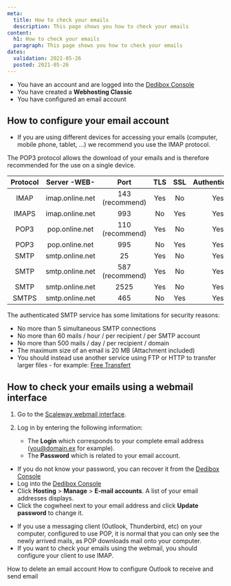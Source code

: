 ```yaml
---
meta:
  title: How to check your emails
  description: This page shows you how to check your emails
content:
  h1: How to check your emails
  paragraph: This page shows you how to check your emails
dates:
  validation: 2021-05-26
  posted: 2021-05-26
---
```


<Message type="requirement">

  - You have an account and are logged into the [Dedibox Console](https://console.online.net)
  - You have created a **Webhosting Classic**
  - You have configured an email account

</Message>



## How to configure your email account 

<Message type="note">

  - If you are using different devices for accessing your emails (computer, mobile phone, tablet, …) we recommend you use the IMAP protocol.

</Message>


The POP3 protocol allows the download of your emails and is therefore recommended for the use on a single device.


| Protocol |   Server -WEB-  |       Port      | TLS | SSL | Authentication |
|:--------:|:---------------:|:---------------:|:---:|:---:|:--------------:|
|   IMAP   | imap.online.net | 143 (recommend) | Yes |  No |       Yes      |
|   IMAPS  | imap.online.net |       993       |  No | Yes |       Yes      |
|   POP3   |  pop.online.net | 110 (recommend) | Yes |  No |       Yes      |
|   POP3   |  pop.online.net |       995       |  No | Yes |       Yes      |
|   SMTP   | smtp.online.net |        25       | Yes |  No |       Yes      |
|   SMTP   | smtp.online.net | 587 (recommend) | Yes |  No |       Yes      |
|   SMTP   | smtp.online.net |       2525      | Yes |  No |       Yes      |
|   SMTPS  | smtp.online.net |       465       |  No | Yes |       Yes      |



<Message type="important">

The authenticated SMTP service has some limitations for security reasons:

- No more than 5 simultaneous SMTP connections
- No more than 60 mails / hour / per recipient / per SMTP account
- No more than 500 mails / day / per recipient / domain
- The maximum size of an email is 20 MB (Attachment included)
- You should instead use another service using FTP or HTTP to transfer larger files - for example: [Free Transfert](https://transfert.free.fr/)

</Message>


## How to check your emails using a webmail interface 

1. Go to the [Scaleway webmail interface](https://webmail.online.net/). 
2. Log in by entering the following information:

    * The **Login** which corresponds to your complete email address ([you@domain.ex](mailto:you@domain.ex) for example).
    * The **Password** which is related  to your email account. 
        
<Message type="note">

- If you do not know your password, you can recover it from the [Dedibox Console](https://console.online.net)
- Log into the [Dedibox Console](https://console.online.net)
- Click **Hosting** > **Manage** > **E-mail accounts**. A list of your email addresses displays.
- Click the cogwheel next to your email address and click **Update password** to change it.  
    
</Message>

<Message type="tip">

- If you use a messaging client (Outlook, Thunderbird, etc) on your computer, configured to use POP, it is normal that you can only see the newly arrived mails, as POP downloads mail onto your computer.
- If you want to check your emails using the webmail, you should configure your client to use IMAP. 

</Message>

<Navigation title="See Also">
  <PreviousButton to="/webhosting/classic/how-to/delete-email-account/">How to delete an email account</PreviousButton>
  <NextButton to="/webhosting/classic/how-to/configure-outlook/">How to configure Outlook to receive and send email</NextButton>
</Navigation> 
